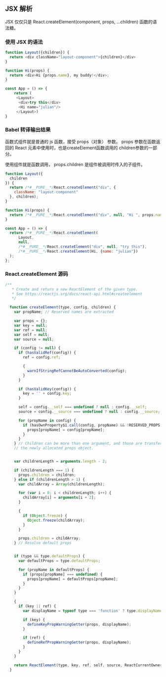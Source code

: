 ## JSX 解析
JSX 仅仅只是 React.createElement(component, props, ...children) 函数的语法糖。

### 使用 JSX 的语法

```javascript
function Layout({children}) {
  return <div className="layout-component">{children}</div>
}

function Hi(props) {
  return <div>Hi {props.name}, my buddy!</div>;
}

const App = () => {
	return (
  	 <Layout>
      <div>try this</div>
      <Hi name="julian"/>
     </Layout>)
}
```

### Babel 转译输出结果
函数式组件就是普通的 js 函数，接受 props（对象） 参数。 
props 参数在函数返回的 React 元素中使用时，也是createElement函数调用的 children参数的一部分。

使用组件就是函数调用，
props.children 是组件被调用时传入的子组件。

```javascript
function Layout({
  children
}) {
  return /*#__PURE__*/React.createElement("div", {
    className: "layout-component"
  }, children);
}

function Hi(props) {
  return /*#__PURE__*/React.createElement("div", null, "Hi ", props.name, ", my buddy!");
}

const App = () => {
  return /*#__PURE__*/React.createElement(
      Layout, 
      null, 
      /*#__PURE__*/React.createElement("div", null, "try this"), 
      /*#__PURE__*/React.createElement(Hi, {name: "julian"})
  );
};
```

### React.createElement 源码
```javascript
/**
   * Create and return a new ReactElement of the given type.
   * See https://reactjs.org/docs/react-api.html#createelement
   */

  function createElement(type, config, children) {
    var propName; // Reserved names are extracted

    var props = {};
    var key = null;
    var ref = null;
    var self = null;
    var source = null;

    if (config != null) {
      if (hasValidRef(config)) {
        ref = config.ref;

        {
          warnIfStringRefCannotBeAutoConverted(config);
        }
      }

      if (hasValidKey(config)) {
        key = '' + config.key;
      }

      self = config.__self === undefined ? null : config.__self;
      source = config.__source === undefined ? null : config.__source; // Remaining properties are added to a new props object

      for (propName in config) {
        if (hasOwnProperty$1.call(config, propName) && !RESERVED_PROPS.hasOwnProperty(propName)) {
          props[propName] = config[propName];
        }
      }
    } // Children can be more than one argument, and those are transferred onto
    // the newly allocated props object.


    var childrenLength = arguments.length - 2;

    if (childrenLength === 1) {
      props.children = children;
    } else if (childrenLength > 1) {
      var childArray = Array(childrenLength);

      for (var i = 0; i < childrenLength; i++) {
        childArray[i] = arguments[i + 2];
      }

      {
        if (Object.freeze) {
          Object.freeze(childArray);
        }
      }

      props.children = childArray;
    } // Resolve default props


    if (type && type.defaultProps) {
      var defaultProps = type.defaultProps;

      for (propName in defaultProps) {
        if (props[propName] === undefined) {
          props[propName] = defaultProps[propName];
        }
      }
    }

    {
      if (key || ref) {
        var displayName = typeof type === 'function' ? type.displayName || type.name || 'Unknown' : type;

        if (key) {
          defineKeyPropWarningGetter(props, displayName);
        }

        if (ref) {
          defineRefPropWarningGetter(props, displayName);
        }
      }
    }

    return ReactElement(type, key, ref, self, source, ReactCurrentOwner.current, props);
  }
```